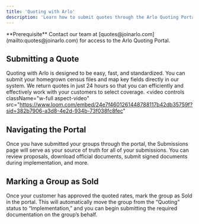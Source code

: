 ```yaml
---
title: 'Quoting with Arlo'
description: 'Learn how to submit quotes through the Arlo Quoting Portal'
---
```


<Info>
  **Prerequisite** Contact our team at [quotes@joinarlo.com](mailto:quotes@joinarlo.com) for access to the Arlo Quoting Portal.
</Info>


## Submitting a Quote 
Quoting with Arlo is designed to be easy, fast, and standardized. You can submit your homegrown census files and map key fields directly in our system. We return quotes in just 24 hours so that you can efficiently and effectively work with your customers to select coverage.
<video
  controls
  className="w-full aspect-video"
  src="https://www.loom.com/embed/24e7f4601261448788117b42db35759f?sid=382b7906-a3d8-4e2d-934b-73f038fc8fec"
></video>

## Navigating the Portal
Once you have submitted your groups through the portal, the Submissions page will serve as your source of truth for all of your submissions. You can review proposals, download official documents, submit signed documents during implementation, and more.

## Marking a Group as Sold
Once your customer has approved the quoted rates, mark the group as Sold in the portal. This will automatically move the group from the “Quoting” status to “Implementation,” and you can begin submitting the required documentation on the group’s behalf.